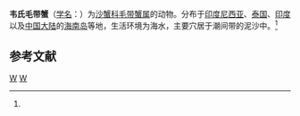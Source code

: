{{Speciesbox
| taxon = Dotilla wichmanni
| binomial_authority = (de Man, 1892)<ref name='id11972'>{{cite web| url =http://www.bioinfo.cn/db05/BjdwSpecies.php?action=view&id=11972| title =韦氏毛带蟹| work =《中国动物物种编目数据库》| publisher =中国科学院微生物研究所| author =中国科学院动物研究所| accessdate =2009-04-28| deadurl =yes| archiveurl =https://web.archive.org/web/20160305050700/http://www.bioinfo.cn/db05/BjdwSpecies.php?action=view&id=11972| archivedate =2016-03-05}}</ref>
}}

'''韦氏毛带蟹'''（[[学名|学名]]：{{lang|la|''Dotilla wichmanni''}}）为[[沙蟹科|沙蟹科]][[毛带蟹属|毛带蟹属]]的动物。分布于[[印度尼西亚|印度尼西亚]]、[[泰国|泰国]]、[[印度|印度]]以及[[中国大陆|中国大陆]]的[[海南岛|海南岛]]等地，生活环境为海水，主要穴居于潮间带的泥沙中。<ref name='id11972'/>

== 参考文献 ==
{{reflist}}

{{螃蟹小作品}}
{{taxonbar}}
[[Category:_1892年描述的动物|W]]
[[Category:毛带蟹属|W]]